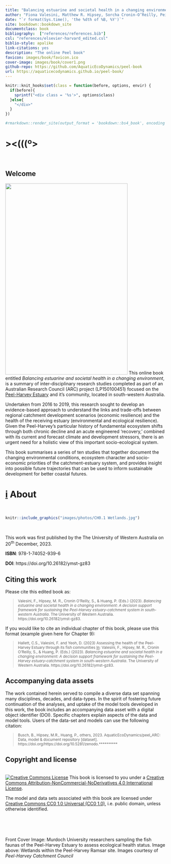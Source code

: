 --- 
title: "Balancing estuarine and societal health in a changing environment"
author: "Fiona Valesini, Matthew R. Hipsey, Sorcha Cronin-O’Reilly, Peisheng Huang"
date: "`r format(Sys.time(), 'the %dth of %B, %Y')`"
site: bookdown::bookdown_site
documentclass: book
bibliography:  ["references/references.bib"]
csl: "references/elsevier-harvard_edited.csl"
biblio-style: apalike
link-citations: yes
description: "The online Peel book"
favicon: images/book/favicon.ico
cover-image: images/book/cover1.png
github-repo: https://github.com/AquaticEcoDynamics/peel-book
url: https://aquaticecodynamics.github.io/peel-book/
---

```{r, include=FALSE}
knitr::knit_hooks$set(class = function(before, options, envir) {
  if(before){
    sprintf("<div class = '%s'>", options$class)
  }else{
    "</div>"
  }
})

#rmarkdown::render_site(output_format = 'bookdown::bs4_book', encoding = 'UTF-8')
```


<!-- #.·´¯·.´¯·.¸¸.·´¯·.¸><(((º> -->

# ><(((º> {-}

<br>

## Welcome {-}

<img src="images/book/cover1.png" class="cover" width="384" height="600"/> This online book entitled *Balancing estuarine and societal health in a changing environment*, is a summary of inter-disciplinary research studies completed as part of an Australian Research Council (ARC) project (LP150100451) focused on the [Peel-Harvey Estuary](https://en.wikipedia.org/wiki/Peel-Harvey_Estuarine_System) and it's community, located in south-western Australia. 

Undertaken from 2016 to 2019, this research sought to develop an evidence-based approach to understand the links and trade-offs between regional catchment development scenarios (economic resilience) and the health of the receiving estuary (environmental and ecological resilience). Given the Peel-Harvey’s particular history of fundamental ecosystem shifts through both chronic decline and an acute engineered ‘recovery,’ combined with its current and forecast climate and development stressors, there is an urgent need for a holistic view of this important socio-ecological system.

This book summarises a series of ten studies that together document the changing environmental conditions, ecosystem character and socio-economic priorities of the catchment-estuary system, and provides insight into possible future trajectories that can be used to inform sustainable development for better coastal futures. 




# <u>i</u> About {-}

<br>

```{r about-pic0, echo = FALSE, out.width='100%', class = "text-image"}
knitr::include_graphics("images/photos/CH0.1 Wetlands.jpg")
```


<br>


This work was first published by the The University of Western Australia on 20^th^ December, 2023.

**ISBN**: 978-1-74052-939-6

**DOI**: https://doi.org/10.26182/ymst-gz83

## Citing this work {-}

Please cite this edited book as: 

> <small>Valesini, F., Hipsey, M. R., Cronin O’Reilly, S., & Huang, P. (Eds.) (2023). *Balancing estuarine and societal health in a changing environment: A decision support framework for sustaining the Peel-Harvey estuary-catchment system in south-western Australia*. The University of Western Australia. https://doi.org/10.26182/ymst-gz83.
</small>

If you would like to cite an individual chapter of this book, please use this format (example given here for Chapter 9): 

> <small>Hallett, C.S., Valesini, F. and Yeoh, D. (2023) Assessing the health of the Peel-Harvey Estuary through its fish communities <u>In</u>:  Valesini, F., Hipsey, M. R., Cronin O’Reilly, S., & Huang, P. (Eds.) (2023). *Balancing estuarine and societal health in a changing environment: A decision support framework for sustaining the Peel-Harvey estuary-catchment system in south-western Australia*. The University of Western Australia.  https://doi.org/10.26182/ymst-gz83.</small>


## Accompanying data assets {-}

The work contained herein served to compile a diverse data set spanning many disciplines, decades, and data-types. In the spirit of fostering future continuation of the analyses, and uptake of the model tools developed in this work, the book includes an accompanying data asset with a digital object identifier (DOI). Specific chapters explain aspects of the data and model tools. Users of the data-set and models can use the following citation:

> <small>Busch, B., Hipsey, M.R., Huang, P., others, 2023. AquaticEcoDynamics/peel_ARC: Data, model & document repository [dataset]. https://doi.org/https://doi.org/10.5281/zenodo.**********</small>


## Copyright and license {-}

<br>
<a rel="license" href="http://creativecommons.org/licenses/by-nc-nd/4.0/"><img alt="Creative Commons License" style="border-width:0" src="https://i.creativecommons.org/l/by-nc-nd/4.0/88x31.png"/></a> This book is licensed to you under a <a rel="license" href="http://creativecommons.org/licenses/by-nc-nd/4.0/">Creative Commons Attribution-NonCommercial-NoDerivatives 4.0 International License</a>.

The model and data sets associated with this book are licensed under [Creative Commons CC0 1.0 Universal (CC0 1.0)](https://creativecommons.org/publicdomain/zero/1.0/), i.e. public domain, unless otherwise identified.


<br>
<br>
<br>

::: {.author-info width="100%"}
Front Cover Image: Murdoch University researchers sampling the fish faunas of the Peel-Harvey Estuary to assess ecological health status. Image above: Wetlands within the Peel-Harvey Ramsar site. Images courtesy of *Peel-Harvey Catchment Council*
:::



